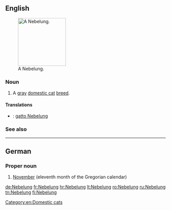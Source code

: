 ==English==
[[File:Palaya Azadeh.jpg|thumb|right|150px|A Nebelung.]]
===Noun===
{{en-noun}}

# A [[gray]] [[domestic cat]] [[breed]].

====Translations====
{{checktrans-top}}
* {{ttbc|it}}: [[gatto Nebelung]]
{{trans-mid}}

{{trans-bottom}}

===See also===
{{pedia}}
{{commonslite|Category:Nebelung}}

[[Category:en:Domestic cats]]

----

==German==

===Proper noun===
{{head|de|proper noun|g=m}}

# [[November]] (eleventh month of the Gregorian calendar)

{{tbot entry|German|November|2008|April|de}}

[[de:Nebelung]]
[[fr:Nebelung]]
[[hr:Nebelung]]
[[lt:Nebelung]]
[[ro:Nebelung]]
[[ru:Nebelung]]
[[tn:Nebelung]]
[[fi:Nebelung]]